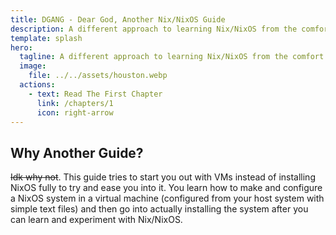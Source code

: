 ```yaml
---
title: DGANG - Dear God, Another Nix/NixOS Guide
description: A different approach to learning Nix/NixOS from the comfort of your current distro.
template: splash
hero:
  tagline: A different approach to learning Nix/NixOS from the comfort of your current distro.
  image:
    file: ../../assets/houston.webp
  actions:
    - text: Read The First Chapter
      link: /chapters/1
      icon: right-arrow
---
```



## Why Another Guide?

<del>Idk why not</del>. This guide tries to start you out with VMs instead of installing NixOS fully to try and ease you into it. 
You learn how to make and configure a NixOS system in a virtual machine (configured from your host system with simple text files)
and then go into actually installing the system after you can learn and experiment with Nix/NixOS.
